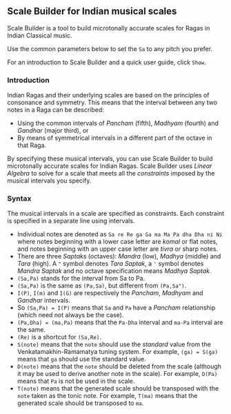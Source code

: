 
## Scale Builder for Indian musical scales

Scale Builder is a tool to build microtonally accurate scales for Ragas in Indian Classical music.

Use the common parameters below to set the `Sa` to any pitch you prefer.

<CommonPitch />

For an introduction to Scale Builder and a quick user guide, click `Show`.

<ShowHideContent title='Guide to Scale Builder'>

### Introduction

Indian Ragas and their underlying scales are based on the principles of consonance and symmetry. This means that the interval between any two notes in a Raga can be described:
* Using the common intervals of *Pancham* (fifth), *Madhyam* (fourth) and *Gandhar* (major third), or
* By means of symmetrical intervals in a different part of the octave in that Raga.

By specifying these musical intervals, you can use Scale Builder to build microtonally accurate scales for Indian Ragas. Scale Builder uses *Linear Algebra* to solve for a scale that meets all the *constraints* imposed by the musical intervals you specify.

### Syntax

The musical intervals in a scale are specified as constraints. Each constraint is specified in a separate line using intervals.

* Individual notes are denoted as `Sa re Re ga Ga ma Ma Pa dha Dha ni Ni` where notes beginning with a lower case letter are *komal* or flat notes, and notes beginning with an upper case letter are *tivra* or sharp notes.
* There are three *Saptaks* (octaves):  *Mandra* (low), *Madhya* (middle) and *Tara* (high). A `"` symbol denotes *Tara Saptak*, a `'` symbol denotes *Mandra Saptak* and no octave specification means *Madhya Saptak*.
* `(Sa,Pa)` stands for the interval from Sa to Pa.
* `(Sa,Pa)` is the same as `(Pa,Sa)`, but different from `(Pa,Sa")`.
* `I(P)`, `I(m)` and `I(G)` are respectively the *Pancham*, *Madhyam* and *Gandhar* intervals.
* So `(Sa,Pa) = I(P)` means that `Sa` and `Pa` have a *Pancham* relationship (which need not always be the case).
* `(Pa,Dha) = (ma,Pa)` means that the `Pa-Dha` interval and `ma-Pa` interval are the same.
* `(Re)` is a shortcut for `(Sa,Re)`.
* `S(note)` means that the `note` should use the *standard* value from the Venkatamakhin-Ramamatya tuning system. For example, `(ga) = S(ga)` means that `ga` should use the standard value.
* `D(note)` means that the `note` should be deleted from the scale (although it may be used to derive another note in the scale). For example, `D(Pa)` means that `Pa` is not be used in the scale.
* `T(note)` means that the generated scale should be transposed with the `note` taken as the tonic note. For example, `T(ma)` means that the generated scale should be transposed to `ma`. 

</ShowHideContent>

<p></p>

<ScaleBuilder />